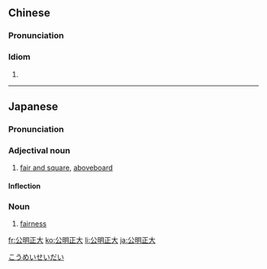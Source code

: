 ==Chinese==
{{zh-forms|type=22}}

===Pronunciation===
{{zh-pron
|m=gōngmíngzhèngdà
|c=gung1 ming4 zing3 daai6
|cat=cy
}}

===Idiom===
{{zh-idiom}}

# {{zh-alt-form|光明正大}}

----

==Japanese==
{{ja-kanjitab|こう|めい|せい|だい|yomi=on}}

===Pronunciation===
{{ja-pron|こうめいせいだい|y=on}}

===Adjectival noun===
{{ja-adj|infl=na|こうめいせいだい}}

# [[fair and square]], [[aboveboard]]

====Inflection====
{{ja-na|こうめいせいだい}}

===Noun===
{{ja-noun|こうめいせいだい}}

# [[fairness]]

[[Category:Yojijukugo|こうめいせいだい]]

[[fr:公明正大]]
[[ko:公明正大]]
[[li:公明正大]]
[[ja:公明正大]]